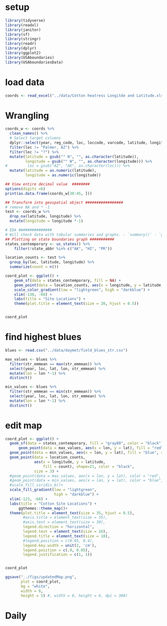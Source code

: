 # setup 
```r
library(tidyverse)
library(readxl)
library(janitor)
library(sf)
library(stringr)
library(readr)
library(dplyr)
library(ggplot2)
library(USAboundaries)
library(USAboundariesData)
```

# load data 
```r
coords <- read_excel("../data/Cotton heatress Longitde and Latitude.xlsx")
```


# Wrangling ########################################

```r
coords_w <- coords %>%
  clean_names() %>%
  # Select target columns  
  dplyr::select(year, reg_code, loc, loccode, varcode, latitude, longitude) %>%
  filter(loc != "Palmer, AZ") %>%
  filter(loc != "?") %>%
  mutate(latitude = gsub("° N", "", as.character(latitude)),
         longitude = gsub("° W", "", as.character(longitude))) %>%
#         loc = gsub("AZ", "AK", as.character(loc))) %>%
  mutate(latitude = as.numeric(latitude),
         longitude = as.numeric(longitude))

## View entire decimal value  ########
options(digits =6)
print(as.data.frame(coords_w[30:45, ]))

## Transform into geospatial object #################
# remove NA and * -1 
test <- coords_w %>%
  drop_na(latitude, longitude) %>%
  mutate(longitude = longitude *-1)

# EDA ###############
# Will check data with tabular summaries and graphs. - `summary()` - `ggplot()`
## Plotting on state boundaries graph ###########
states_contemporary <- us_states() %>%
    filter(!state_abbr %in% c("AK", "HI", "PR"))

location_counts <- test %>%
  group_by(loc, latitude, longitude) %>%
  summarize(count = n())

coord_plot <- ggplot() +
    geom_sf(data = states_contemporary, fill = NA) +
    geom_point(data = location_counts, aes(x = longitude, y = latitude, color = count), size = 3) +
    scale_color_gradient(low = "lightgreen", high = "darkblue") +
    xlim(-130, -60) + 
    labs(title = "Site Locations") + 
    theme(plot.title = element_text(size = 20, hjust = 0.5))


coord_plot

```


# find highest blues
```r
blues <- read.csv("../data/daymet/field_blues_str.csv")

max_values <- blues %>%
  filter(str_emmean == max(str_emmean)) %>%
  select(year, loc, lat, lon, str_emmean) %>%
  mutate(lon = lon *-1) %>%
  distinct()

min_values <- blues %>%
  filter(str_emmean == min(str_emmean)) %>%
  select(year, loc, lat, lon, str_emmean) %>%
  mutate(lon = lon *-1) %>%
  distinct()
```

# edit map 
```r
coord_plot <- ggplot() +
  geom_sf(data = states_contemporary, fill = "gray80", color = "black")+
      geom_point(data = max_values, aes(x = lon, y = lat), fill = "red", shape = 21, size = 10, alpha = .5) +
  geom_point(data = min_values, aes(x = lon, y = lat), fill = "blue", shape = 21, size = 10, alpha =  .5) +
  geom_point(data = location_counts, 
             aes(x = longitude, y = latitude, 
                 fill = count), shape=21, color = "black",
             size = 3) +
  #geom_point(data = max_values, aes(x = lon, y = lat), color = "red", shape = 8, size = 10, alpha = 2) +
  #geom_point(data = min_values, aes(x = lon, y = lat), color = "blue", shape = 8, size = 10, alpha =  2) +
  #scale_fill_viridis_b()+
  scale_fill_gradient(low = "lightgreen", 
                      high = "darkblue") +
  xlim(-123, -68) + 
  labs(title = "Cotton Site Locations") + 
      ggthemes::theme_map()+
  theme(plot.title = element_text(size = 35, hjust = 0.5),
        #axis.title = element_text(size = 35),
        #axis.text = element_text(size = 30),
        legend.direction = "horizontal",
        legend.text = element_text(size = 16),
        legend.title = element_text(size = 18),
        #legend.position = c(0.95, 0.4),
        legend.key.width = unit(2, 'cm'),
        legend.position = c(.9, 0.05),
        legend.justification = c(1, 1))


coord_plot

ggsave("../figs/updatedMap.png", 
       plot = coord_plot,
       bg = "white",
       width = 6,
       height = 5) #, width = 8, height = 6, dpi = 300)
```

# Daily 
